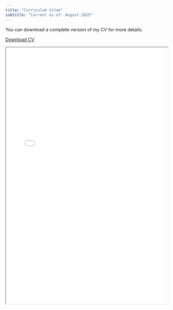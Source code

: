 ```yaml
---
title: "Curriculum Vitae"
subtitle: "Current as of: August 2025"
---
```


You can download a complete version of my CV for more details.

[Download CV](files/Ford_CV.pdf){.btn .btn-primary}

<iframe src="files/Ford_CV.pdf" width="100%" height="800px">
  <p>Your browser does not support PDFs.
  <a href="files/Ford_CV.pdf">Download the PDF</a>.</p>
</iframe>
